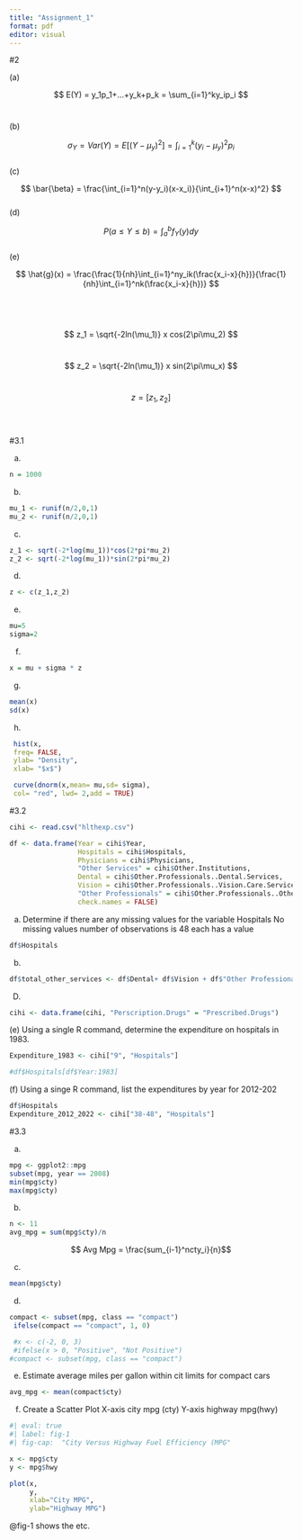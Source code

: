 ```yaml
---
title: "Assignment_1"
format: pdf
editor: visual
---
```


#2

\(a\)

$$
E(Y) = y_1p_1+...+y_k+p_k = \sum_{i=1}^ky_ip_i
$$\

\(b\)

$$
\sigma_Y = Var(Y) = E[(Y-\mu_y)^2]=\int_{i=1}^k(y_i-\mu_y)^2p_i
$$\
(c)

$$
\bar{\beta} = \frac{\int_{i=1}^n(y-y_i)(x-x_i)}{\int_{i+1}^n(x-x)^2}
$$\
(d)

$$
P(a\leq Y\leq b) = \int_a^bf_Y(y)dy
$$\
(e)

$$
\hat{g}(x) = \frac{\frac{1}{nh}\int_{i=1}^ny_ik(\frac{x_i-x}{h})}{\frac{1}{nh}\int_{i=1}^nk(\frac{x_i-x}{h})}
$$\
\
\

$$
z_1 = \sqrt{-2ln(\mu_1)} x cos(2\pi\mu_2)
$$\

$$
z_2 = \sqrt{-2ln(\mu_1)} x sin(2\pi\mu_x)
$$\

$$
z = [z_1,z_2]
$$\
\

#3.1

(a) 

```r
n = 1000
```

(b) 

```r
mu_1 <- runif(n/2,0,1) 
mu_2 <- runif(n/2,0,1)
```

(c) 

```r
z_1 <- sqrt(-2*log(mu_1))*cos(2*pi*mu_2)
z_2 <- sqrt(-2*log(mu_1))*sin(2*pi*mu_2)
```

(d) 

```r
z <- c(z_1,z_2)
```

(e) 

```r
mu=5
sigma=2
```

(f) 

```r
x = mu + sigma * z
```

(g) 

```r
mean(x)
sd(x)
```

(h) 

```r
 hist(x,
 freq= FALSE,
 ylab= "Density",
 xlab= "$x$")

 curve(dnorm(x,mean= mu,sd= sigma),
 col= "red", lwd= 2,add = TRUE)
```

#3.2

```r

cihi <- read.csv("hlthexp.csv")

df <- data.frame(Year = cihi$Year,
                 Hospitals = cihi$Hospitals,
                 Physicians = cihi$Physicians,
                 "Other Services" = cihi$Other.Institutions,
                 Dental = cihi$Other.Professionals..Dental.Services,
                 Vision = cihi$Other.Professionals..Vision.Care.Services,
                 "Other Professionals" = cihi$Other.Professionals..Other.Services,
                 check.names = FALSE)
```

(a) Determine if there are any missing values for the variable Hospitals No missing values number of observations is 48 each has a value

```r
df$Hospitals
```

(b) 

```r
df$total_other_services <- df$Dental+ df$Vision + df$"Other Professionals"
```

(D) 

```r
cihi <- data.frame(cihi, "Perscription.Drugs" = "Prescribed.Drugs")
```

\(e\) Using a single R command, determine the expenditure on hospitals in 1983.

```r
Expenditure_1983 <- cihi["9", "Hospitals"]

#df$Hospitals[df$Year:1983]

```

\(f\) Using a singe R command, list the expenditures by year for 2012-202

```r
df$Hospitals
Expenditure_2012_2022 <- cihi["38-48", "Hospitals"]


```

#3.3

(a) 

```r
mpg <- ggplot2::mpg
subset(mpg, year == 2008)
min(mpg$cty)
max(mpg$cty)
```

(b) 

```r
n <- 11
avg_mpg = sum(mpg$cty)/n
```

$$ Avg Mpg = \frac{sum_{i-1}^ncty_i}{n}$$

(c) 

```r
mean(mpg$cty)
```

(d) 

```r
compact <- subset(mpg, class == "compact")
 ifelse(compact == "compact", 1, 0)

 #x <- c(-2, 0, 3)
 #ifelse(x > 0, "Positive", "Not Positive")
#compact <- subset(mpg, class == "compact")  
```

(e) Estimate average miles per gallon within cit limits for compact cars

```r
avg_mpg <- mean(compact$cty)
```

(f) Create a Scatter Plot X-axis city mpg (cty) Y-axis highway mpg(hwy)

```r
#| eval: true
#| label: fig-1
#| fig-cap:  "City Versus Highway Fuel Efficiency (MPG"

x <- mpg$cty
y <- mpg$hwy

plot(x, 
     y, 
     xlab="City MPG", 
     ylab="Highway MPG")

```

@fig-1 shows the etc.
